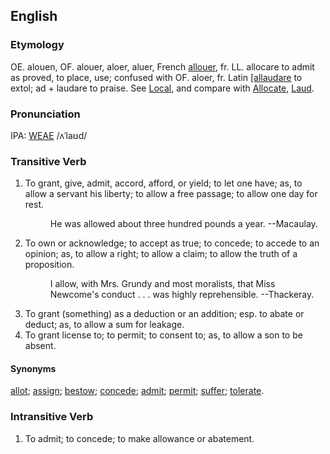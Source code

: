 ==English==
===Etymology===
OE. alouen, OF. alouer, aloer, aluer, French [[allouer]], fr. LL. allocare to admit as proved, to place, use; confused with OF. aloer, fr. Latin [[[allaudare]] to extol; ad + laudare to praise.  See [[Local]], and compare with [[Allocate]], [[Laud]].

===Pronunciation===
IPA: [[WEAE]] /ʌˈlaʊd/

===Transitive Verb===
# To grant, give, admit, accord, afford, or yield; to let one have; as, to allow a servant his liberty; to allow a free passage; to allow one day for rest.
#:    He was allowed about three hundred pounds a year. --Macaulay.
# To own or acknowledge; to accept as true; to concede; to accede to an opinion; as, to allow a right; to allow a claim; to allow the truth of a proposition.
#:    I allow, with Mrs. Grundy and most moralists, that Miss Newcome's conduct . . . was highly reprehensible. --Thackeray.
# To grant (something) as a deduction or an addition; esp. to abate or deduct; as, to allow a sum for leakage.
# To grant license to; to permit; to consent to; as, to allow a son to be absent.

====Synonyms====
[[allot]]; [[assign]]; [[bestow]]; [[concede]]; [[admit]]; [[permit]]; [[suffer]]; [[tolerate]].

<!-- material copied from Webster's Revised Unabridged Dictionary (1913) -->

===Intransitive Verb===
# To admit; to concede; to make allowance or abatement.